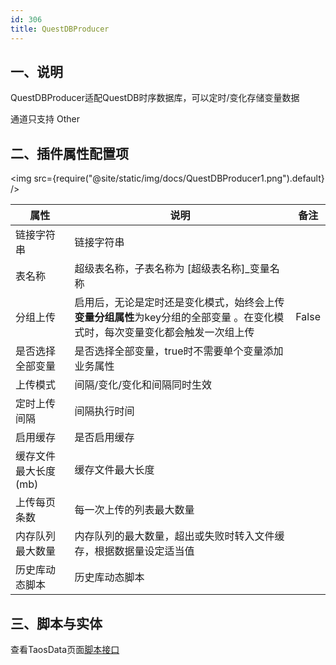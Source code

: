 ```yaml
---
id: 306
title: QuestDBProducer
---
```




 
 
## 一、说明

QuestDBProducer适配QuestDB时序数据库，可以定时/变化存储变量数据

通道只支持 Other 

## 二、插件属性配置项

<img src={require("@site/static/img/docs/QuestDBProducer1.png").default} />

| 属性           |  说明                    | 备注|
| ---------------| --------------------------| ---|
| 链接字符串         | 链接字符串              | |
| 表名称         | 超级表名称，子表名称为 [超级表名称]_变量名称     |  |
| 分组上传         | 启用后，无论是定时还是变化模式，始终会上传**变量分组属性**为key分组的全部变量 。在变化模式时，每次变量变化都会触发一次组上传            | False |
| 是否选择全部变量         | 是否选择全部变量，true时不需要单个变量添加业务属性            |  |
| 上传模式         | 间隔/变化/变化和间隔同时生效            |  |
| 定时上传间隔         | 间隔执行时间           |  |
| 启用缓存         | 是否启用缓存           |  |
| 缓存文件最大长度(mb)         | 缓存文件最大长度           |  |
| 上传每页条数         | 每一次上传的列表最大数量           |  |
| 内存队列最大数量         | 内存队列的最大数量，超出或失败时转入文件缓存，根据数据量设定适当值           |  |
| 历史库动态脚本         | 历史库动态脚本           |  |



## 三、脚本与实体
查看TaosData页面[脚本接口](./TDengineDBProducer.mdx#脚本接口) 


